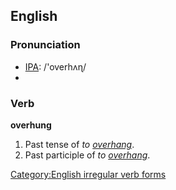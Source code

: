 ==English==

=== Pronunciation ===
*[[w:IPA|IPA]]: /'overhʌɳ/
*{{audio|en-us-overhung.ogg|Audio (US)}}

=== Verb ===
'''overhung'''
#Past tense of ''to [[overhang]]''.
#Past participle of ''to [[overhang]]''.


[[Category:English irregular verb forms]]